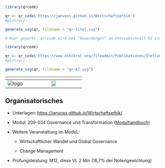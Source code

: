 

```r
library(qrcode)

qr <- qr_code('https://janvoss.github.io/Wirtschaftsethik')
#plot(qr)

generate_svg(qr, filename = "qr-Titel.svg")

```

```r

# Hier geparkt. qr-Code wird bei "Anwendungen" im Unterabschnitt KI eingebunden. Da dort auch python ist, ist der R-Code hier

library(qrcode)

qr <- qr_code('https://www.ethikrat.org/fileadmin/Publikationen/Stellungnahmen/deutsch/stellungnahme-mensch-und-maschine-kurzfassung.pdf')
#plot(qr)

generate_svg(qr, filename = "qr-KI.svg")

```


|       ${}$        |  ${}$  |
|:-----------------:|:--------------------------------------------------:|
| ![logo](logo.png) |    ![](qr-Titel.svg){width="30%"}              |

:::{.callout-note 
    icon=false 
    collapse=true }

# Organisatorisches {.unnumbered}

- Unterlagen: <https://janvoss.github.io/Wirtschaftsethik/>

- Modul: 209-034 Governance und Transformation ([Modulhandbuch](https://www.hfwu.de/fileadmin/user_upload/FAVM/ZuB/Module/Modulhandbuch_spob_zub_2022_WiSe_Stand_2022_WiSe.pdf)) 

- Weitere Veranstaltung im ModuL:

  - Wirtschaftlicher Wandel und Global Governance
  
  - Change Management

- Prüfungsleistung: M12, diese VL  2 Min (16,7% der Notengewichtung)

:::